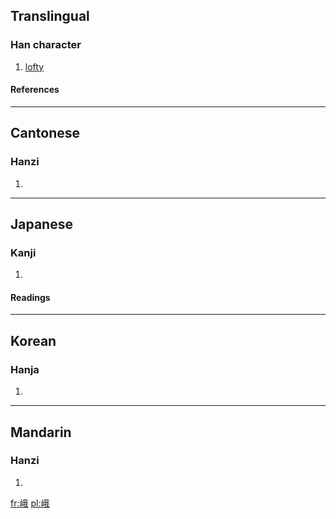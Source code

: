 {{see|峩}}

==Translingual==
===Han character===
{{Han char|rn=46|rad=山|as=07|sn=10|four=2375<sub>0</sub>|canj=山竹手戈 (UHQI)}}
# [[lofty]]
====References====
{{Han ref|kx=0311.090|dkj=08071|dj=0611.150|hdz=10774.150|uh=5CE8|ud=23784|bh=AE6F|bd=44655}}
----
==Cantonese==
===Hanzi===
{{yue-hanzi|jyut=|y=ngo4}}
# {{defn|Cantonese}}
----
==Japanese==
===Kanji===
{{ja-kanji|grade=|rs=山07}}
# {{defn|Japanese}} 
====Readings====
{{ja-readings|on=[[が]] (ga)|kun=[[たかね]] (takane), [[いかめしい]] (ikameshii)}}
----
==Korean==
===Hanja===
{{ko-hanja|hangeul=아|rv=a|mr=a}}
# {{defn|Korean}}
----
==Mandarin==
===Hanzi===
{{cmn-hanzi|pin=[[é]] (e2)|wg=o<sup>2</sup>}}
# {{defn|Mandarin}}

[[fr:峨]]
[[pl:峨]]